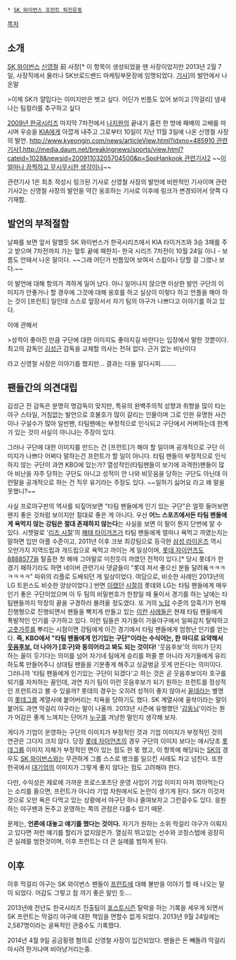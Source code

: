  * [[SK 와이번스 프런트 퇴진운동]]

[[목차]]
== 소개 ==
[[SK 와이번스]] [[신영철]] 前 사장[* 이 항목이 생성되었을 땐 사장이었지만 2013년 2월 7일, 사장직에서 물러나 SK브로드밴드 마케팅부문장에 임명되었다. [http://news.chosun.com/site/data/html_dir/2013/02/07/2013020700394.html 기사]]의 발언에서 나온말 

>이제 SK가 얄밉다는 이미지만은 벗고 싶다. 어딘가 빈틈도 있어 보이고 [막걸리] 냄새 나는 팀컬러를 추구하고 싶다

[[2009년 한국시리즈]] 마지막 7차전에서 [[나지완]]의 끝내기 홈런 한 방에 패배의 고배를 마시며 우승을 [[KIA 타이거즈|KIA]]에게 아깝게 내주고 그로부터 10일이 지난 11월 3일에 나온 신영철 사장의 발언. [[http://www.kyeongin.com/news/articleView.html?idxno=485910 관련기사1]],[[http://media.daum.net/breakingnews/sports/view.html?cateid=1028&newsid=20091103205704500&p=SpoHankook 관련기사2]] ~~[[이 얼마나 끔찍하고 무시무시한 생각이니]]~~

관련기사 1은 최초 작성시 링크된 기사로 신영철 사장의 발언에 비판적인 기사이며 관련기사2는 신영철 사장의 발언을 약간 옹호하는 기사로 이후에 링크가 변경되어서 양쪽 다 기재함.

== 발언의 부적절함 ==
날짜를 보면 앞서 말했듯 SK 와이번스가 한국시리즈에서 KIA 타이거즈와 3승 3패를 주고 받으며 7차전까지 가는 혈투 끝에 패한지- 한국 시리즈 7차전이 10월 24일 이니 - 보름도 안돼서 나온 말이다. ~~그래 어딘가 빈틈있어 보여서 스윕이나 당할 걸 그랬나 보다.~~ 

이 발언에 대해 항의가 격하게 일어 났다. 아니 일어나지 않으면 이상한 발언 구단의 이미지가 안좋거나 할 경우에 그것에 대해 옹호를 하고 실상이 이렇다 하고 언플을 해야 하는 것이 [프런트] 일인데 스스로 앞장서서 자기 팀의 야구가 나쁘다고 이야기를 하고 있다. 

이에 관해서 

>성적이 좋아진 만큼 구단에 대한 이미지도 좋아지길 바란다는 입장에서 말한 것뿐이다. 최고의 감독인 [[김성근]] 감독을 교체할 의사는 전혀 없다. 근거 없는 비난이다

라고 신영철 사장은 이야기를 했지만... 결과는 다들 알다시피......... 

== 팬들간의 의견대립 ==
김성근 전 감독은 분명히 명감독이 맞지만, 특유의 완벽주의적 성향과 취향을 많이 타는 야구 스타일, 거침없는 발언으로 호불호가 많이 갈리는 인물이며 그로 인한 유명한 사건이나 구설수가 많아 일반팬, 타팀팬에는 부정적으로 인식되고 구단에서 커버하는데 한계가 있는 것이 사실이 아니냐는 주장이 있다.

그러나 구단에 대한 이미지를 만드는 건 [프런트]가 해야 할 일이며 공개적으로 구단 이미지가 나쁘다 어쩌다 말하는건 프런트가 할 일이 아니다. 타팀 팬들이 부정적으로 인식 하지 않는 구단이 과연 KBO에 있는가? 열성적인(타팀팬들이 보기에 과격한)팬들이 많아 비난을 자주 당하는 구단도 아니고 성적이 안 나와 비웃음을 당하는 구단도 아닌데 이런말을 공개적으로 하는 건 직무 유기라는 주장도 있다. ~~일하기 싫어요 라고 왜 말을 못했니?~~ 

사실 프로야구판의 역사를 되짚어보면 "타팀 팬들에게 인기 있는 구단"은 얼핏 들어보면 왠지 좋은 것처럼 보이지만 절대로 좋은 게 아니다. 우선 '''어느 스포츠에서든 타팀 팬들에게 욕먹지 않는 강팀은 절대 존재하지 않는다'''는 사실을 보면 이 말이 뭔지 단번에 알 수 있다. 시쳇말로 '[[리즈 시절]]'의 [[해태 타이거즈]]가 타팀 팬들에게 얼마나 욕먹고 까였는지는 말하면 입만 아플 수준이고, 2011년 이후 크보 최강팀으로 등극한 [[삼성 라이온즈]] 역시 오만가지 지역드립과 개드립으로 욕먹고 까이는 게 일상이며, [[롯데 자이언츠]]도 [[8888577]]을 탈출한 첫 해에 그야말로 미친듯이 까였던 전적이 있다.[* 당시 롯데가 한 경기 패하기라도 하면 네이버 관련기사 댓글들이 "롯데 져서 좋으신 분들 달려욬ㅋㅋㅋㅋㅋㅋㅋ" 따위의 리플로 도배되던 게 일상이었다. 여담으로, 비슷한 사례인 2013년의 LG 트윈스도 비슷한 양상이었다.] 반면 [[8888577|이랬던]] [[6668587667|시절]]의 롯데와 LG는 타팀 팬들에게 매우 인기 좋은 구단이었으며 이 두 팀의 비밀번호가 한창일 때 둘이서 경기를 하는 날에는 타팀팬들까지 막장의 끝을 구경하러 몰려올 정도였다. 또 거의 [[노답]] 수준의 암흑기가 현재진행형으로 진행되면서 팬들을 빡치게 만들고 있는 [[타어강|이런]] [[나는 행복합니다|사례들]]은 현재 타팀 팬들에게 폭발적인 인기를 구가하고 있다. 이런 팀들은 자기들이 가을야구에서 일찌감치 탈락하고 [[고춧가루]]를 뿌리는 시점이면 강팀에게 이긴 경기에서 타팀 팬들에게 엄청난 인기를 얻는다. '''즉, KBO에서 "타팀 팬들에게 인기있는 구단"이라는 수식어는, 한 마디로 요약해서 [[웃음후보]], 더 나아가 [호구]와 동의어라고 봐도 되는 것이다!''' '웃음후보'의 의미가 단지 하는 꼴이 웃기다는 의미를 넘어 자기네 팀에게 승리를 퍼줄 뿐 아니라 자기들에게 유리하도록 만들어주니 상대팀 팬들을 기분좋게 해주고 싱글벙글 웃게 만든다는 의미이다. 그러니까 '타팀 팬들에게 인기있는 구단이 되겠다'고 하는 것은 곧 웃음후보이자 호구를 되기를 자처하는 꼴인데, 과연 자기 팀이 이런 웃음후보가 되기 원하는 프런트를 정상적인 프런트라고 볼 수 있을까? 롯데의 경우는 오히려 성적이 좋지 않아서 [[꼴데]]라는 별명이 [[롯데그룹]] 계열사에 붙어버리는 치욕을 당하기도 했다. SK 계열사에 꼴솩이라는 말이 붙어도 과연 막걸리 야구라는 말이 나올까. 2013년 시즌에 유행했던 '[[감동님]]'이라는 뭔가 어감은 좋게 느껴지는 단어가 [[이만수|누구]]를 겨냥한 말인지 생각해 보자.

게다가 기업이 운영하는 구단의 이미지가 부정적인 것과 기업 이미지가 부정적인 것의 연관은 그다지 크지 않다. 당장 [[롯데 자이언츠]]의 경우 구단의 이미지 보다는 애시당초 [[롯데그룹]] 이미지 자체가 부정적인 면이 있는 점도 한 몫 했고, 이 항목에 해당되는 [[SK]]의 경우도 [[SK 와이번스]]와는 무관하게 그룹 스스로 병크를 일으킨 사례도 차고 넘친다. 또한 한국에서 [[대기업]]의 이미지가 그렇게 좋지 않다는 점도 고려해야 한다.

다만, 수익성은 제로에 가까운 프로스포츠단 운영 사업이 기업 이미지 마저 깎아먹는다는 소리를 들으면, 프런트가 아니라 기업 차원에서도 논란이 생기게 된다. SK가 이것저것으로 오만 욕은 다먹고 있는 상황에서 야구단 하나 줄여보자고 그런걸수도 있다. 응원하는 야구팬과 돈주고 운영하는 쪽의 관점은 다를수 있기 때문.

문제는, '''언론에 대놓고 얘기를 했다는 것이다.''' 자기가 원하는 소위 막걸리 야구가 이뤄지고 있다면 저런 얘기를 할리가 없지않은가. 열심히 뛰고있는 선수와 코칭스탭에 굉장히 큰 실례를 범한것이며, 이후 프런트는 더 큰 실례를 범하게 된다.

== 이후 ==
이후 막걸리 야구는 SK 와이번스 팬들이 [[프런트]]에 대해 불만을 이야기 할 때 나오는 말이 되었다. 어감도 그렇고 참 까기 좋은 말인 듯....

2013년에 전년도 한국시리즈 진출팀이 [[포스트시즌]] 탈락을 하는 기록을 세우게 되면서 SK 프런트는 막걸리 야구에 대한 책임을 면할수 없게 되었다. 2013년 9월 24일에는 2,587명이라는 굴욕적인 관중수도 기록했다.

2014년 4월 9일 공금횡령 혐의로 신영철 사장이 입건되었다. 팬들은 돈 빼돌려 막걸리 마시려 한거냐며 비아냥거리는중.
